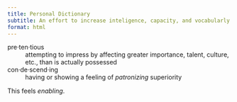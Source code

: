 ```yaml
---
title: Personal Dictionary
subtitle: An effort to increase inteligence, capacity, and vocabularly
format: html
---
```


pre·ten·tious
: attempting to impress by affecting greater importance, talent, culture, etc., than is actually possessed

con·de·scend·ing
: having or showing a feeling of *patronizing* superiority

This feels *enabling*. 

